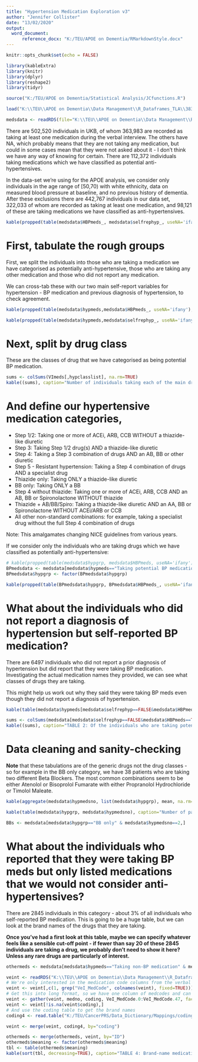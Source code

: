 ```yaml
---
title: "Hypertension Medication Exploration v3"
author: "Jennifer Collister"
date: "13/02/2020"
output: 
  word_document:
      reference_docx: "K:/TEU/APOE on Dementia/RMarkdownStyle.docx"
---
```


```r
knitr::opts_chunk$set(echo = FALSE)

library(kableExtra)
library(knitr)
library(dplyr)
library(reshape2)
library(tidyr)

source("K:/TEU/APOE on Dementia/Statistical Analysis/JCfunctions.R")

```

```r

load("K:\\TEU\\APOE on Dementia\\Data Management\\R_Dataframes_TLA\\38358\\Organised\\VIhypmeds.RData")

medsdata <- readRDS(file="K:\\TEU\\APOE on Dementia\\Data Management\\R_Dataframes_TLA\\38358\\Organised\\Hypertension\\Neo\\ClassifiedHypMedGroups.rds")

```

There are 502,520 individuals in UKB, of whom 363,983 are recorded as taking at least one medication during the verbal interview. The others have NA, which probably means that they are not taking any medication, but could in some cases mean that they were not asked about it - I don't think we have any way of knowing for certain. There are 112,372 individuals taking medications which we have classified as potential anti-hypertensives.

In the data-set we're using for the APOE analysis, we consider only individuals in the age range of [50,70) with white ethnicity, data on measured blood pressure at baseline, and no previous history of dementia. After these exclusions there are 442,767 individuals in our data set, 322,033 of whom are recorded as taking at least one medication, and 98,121 of these are taking medications we have classified as anti-hypertensives.


```r

kable(propped(table(medsdata$HBPmeds_, medsdata$selfrephyp_, useNA='ifany'), margin=2), caption="Recall that while agreement between self-reported hypertension diagnoses and BP medication were pretty good, a substantial proportion (~30%) of self-reported hypertensives did not report taking BP medication")

```

# First, tabulate the rough groups

First, we split the individuals into those who are taking a medication we have categorised as potentially anti-hypertensive, those who are taking any other medication and those who did not report any medication.

We can cross-tab these with our two main self-report variables for hypertension - BP medication and previous diagnosis of hypertension, to check agreement.

```r

kable(propped(table(medsdata$hypmeds,medsdata$HBPmeds_, useNA='ifany'), margin=2), caption="Self-reported medication vs roughly categorised medication - before refining whether individuals taking potentially anti-hypertensive medication are likely to be taking them for BP control or other reasons")

kable(propped(table(medsdata$hypmeds,medsdata$selfrephyp_, useNA='ifany'), margin=2), caption="Self-reported hypertensive diagnosis vs roughly categorised medication - before refining whether individuals taking potentially anti-hypertensive medication are likely to be taking them for BP control or other reasons")

```

# Next, split by drug class

These are the classes of drug that we have categorised as being potential BP medication.

```r
sums <- colSums(VImeds[,hypclasslist], na.rm=TRUE)
kable((sums), caption="Number of individuals taking each of the main drug classes (individuals can be taking drugs from multiple classes)")
```

# And define our hypertensive medication categories,

* Step 1/2: Taking one or more of ACEi, ARB, CCB WITHOUT a thiazide-like diuretic
* Step 3: Taking Step 1/2 drug(s) AND a thiazide-like diuretic
* Step 4: Taking a Step 3 combination of drugs AND an AB, BB or other diuretic
* Step 5 - Resistant hypertension: Taking a Step 4 combination of drugs AND a specialist drug
* Thiazide only: Taking ONLY a thiazide-like diuretic
* BB only: Taking ONLY a BB
* Step 4 without thiazide: Taking one or more of ACEi, ARB, CCB AND an AB, BB or Spironolactone WITHOUT thiazide
* Thiazide + AB/BB/Spiro: Taking a thiazide-like diuretic AND an AA, BB or Spironolactone WITHOUT ACEi/ARB or CCB
* All other non-standard combinations: for example, taking a specialist drug without the full Step 4 combination of drugs

Note: This amalgamates changing NICE guidelines from various years.

If we consider only the individuals who are taking drugs which we have classified as potentially anti-hypertensive:

```r

# kable(propped(table(medsdata$hypgrp, medsdata$HBPmeds, useNA='ifany'), margin=2), caption="Tabulation to check agreement between reported BP medication and actual meds taken, within the whole population")
BPmedsdata <- medsdata[medsdata$hypmeds=="Taking potential BP medication",]
BPmedsdata$hypgrp <- factor(BPmedsdata$hypgrp)

kable(propped(table(BPmedsdata$hypgrp, BPmedsdata$HBPmeds_, useNA='ifany'), margin=2), caption="TABLE 1: Tabulation to check agreement between reported BP medication and actual meds taken, within participants who are taking potential BP medication")
```

# What about the individuals who did not report a diagnosis of hypertension but self-reported BP medication?

There are 6497 individuals who did not report a prior diagnosis of hypertension but did report that they were taking BP medication.  Investigating the actual medication names they provided, we can see what classes of drugs they are taking.

This might help us work out why they said they were taking BP meds even though they did not report a diagnosis of hypertension.

```r

kable(table(medsdata$hypmeds[medsdata$selfrephyp==FALSE&medsdata$HBPmeds==TRUE]), caption="How many individuals are taking drugs that we consider to be potential BP medication?")

sums <- colSums(medsdata[medsdata$selfrephyp==FALSE&medsdata$HBPmeds==TRUE,hypclasslist], na.rm=TRUE)
kable((sums), caption="TABLE 2: Of the individuals who are taking potential BP medication, what classes of drugs are they taking? (Total n = 5760, individuals can be taking drugs from multiple classes)")

```

# Data cleaning and sanity-checking

**Note** that these tabulations are of the generic drugs not the drug classes - so for example in the BB only category, we have 38 patients who are taking two different Beta Blockers. The most common combinations seem to be either Atenolol or Bisoprolol Fumarate with either Propranolol Hydrochloride or Timolol Maleate.

```r

kable(aggregate(medsdata$hypmedsno, list(medsdata$hypgrp), mean, na.rm=TRUE), caption="TABLE 3: Mean number of generic drugs that patients in each medication category are taking.")

kable(table(medsdata$hypgrp, medsdata$hypmedsno), caption="Number of patients in each medication category that are taking different numbers of generic drugs")

BBs <- medsdata[medsdata$hypgrp=="BB only" & medsdata$hypmedsno==2,]

```

# What about the individuals who reported that they were taking BP meds but only listed medications that we would not consider anti-hypertensives?

There are 2845 individuals in this category - about 3% of all individuals who self-reported BP medication. This is going to be a huge table, but we can look at the brand names of the drugs that they are taking. 

**Once you've had a first look at this table, maybe we can specify whatever feels like a sensible cut-off point - if fewer than say 20 of these 2845 individuals are taking a drug, we probably don't need to show it here? Unless any rare drugs are particularly of interest.**

```r

othermeds <- medsdata[medsdata$hypmeds=="Taking non-BP medication" & medsdata$HBPmeds==TRUE & !is.na(medsdata$HBPmeds),]

veint <- readRDS("K:\\TEU\\APOE on Dementia\\Data Management\\R_Dataframes_TLA\\38358\\VeI_base.rds")
# We're only interested in the medication code columns from the verbal interview data
veint <- veint[,c(1, grep("VeI_MedCode", colnames(veint), fixed=TRUE))]
# Get this into long format, so we have one column of medcodes and can join our drug info to this
veint <- gather(veint, medno, coding, VeI_MedCode.0:VeI_MedCode.47, factor_key=TRUE)
veint <- veint[!is.na(veint$coding),]
# And use the coding table to get the brand names
coding4 <- read.table("K:/TEU/CancerPRS/Data_Dictionary/Mappings/coding4.tsv", sep="\t", header=TRUE, quote="", comment.char="$", fill=FALSE)

veint <- merge(veint, coding4, by="coding")

othermeds <- merge(othermeds, veint, by="ID")
othermeds$meaning <- factor(othermeds$meaning)
tbl <- table(othermeds$meaning)
kable(sort(tbl, decreasing=TRUE), caption="TABLE 4: Brand-name medications taken by individuals who reported that they were taking BP medication but did not list any medications that we categorised as anti-hypertensives. Ordered by number of individuals taking each medicine.")

```



